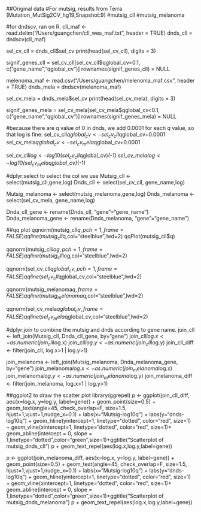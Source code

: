 ##Original data
#For mutsig, results from Terra (Mutation_MutSig2CV_hg19,Snapshot:9)
#mutsig_cll
#mutsig_melanoma

#for dndscv, ran on R.
cll_maf <- read.delim("/Users/guangchen/cll_wes_maf.txt", header = TRUE)
dnds_cll = dndscv(cll_maf)

sel_cv_cll = dnds_cll$sel_cv
print(head(sel_cv_cll), digits = 3)

signif_genes_cll = sel_cv_cll[sel_cv_cll$qglobal_cv<0.1, c("gene_name","qglobal_cv")]
rownames(signif_genes_cll) = NULL

melenoma_maf <- read.csv("/Users/guangchen/melenoma_maf.csv", header = TRUE)
dnds_mela = dndscv(melenoma_maf)

sel_cv_mela = dnds_mela$sel_cv
print(head(sel_cv_mela), digits = 3)

signif_genes_mela = sel_cv_mela[sel_cv_mela$qglobal_cv<0.1, c("gene_name","qglobal_cv")]
rownames(signif_genes_mela) = NULL


#because there are q value of 0 in dnds, we add 0.0001 for each q value, so that log is fine.
sel_cv_cll$qglobal_cv <- sel_cv_cll$qglobal_cv+0.0001
sel_cv_mela$qglobal_cv <- sel_cv_mela$qglobal_cv+0.0001

sel_cv_cll$log <- log10(sel_cv_cll$qglobal_cv)*(-1)
sel_cv_mela$log <- log10(sel_cv_mela$qglobal_cv)*(-1)

#dplyr:select to select the col we use
Mutsig_cll <- select(mutsig_cll,gene,log)
Dnds_cll <- select(sel_cv_cll, gene_name,log)

Mutsig_melanoma <- select(mutsig_melanoma,gene,log)
Dnds_melanoma <- select(sel_cv_mela, gene_name,log)

Dnda_cll_gene <- rename(Dnds_cll, "gene"="gene_name")
Dnda_melanoma_gene <- rename(Dnds_melanoma, "gene"="gene_name")

##qq plot
qqnorm(mutsig_cll$q,pch=1, frame=FALSE)
qqline(mutsig_cll$q,col="steelblue",lwd=2)
qqPlot(mutsig_cll$q)

qqnorm(mutsig_cll$log,pch=1, frame=FALSE)
qqline(mutsig_cll$log,col="steelblue",lwd=2)

qqnorm(sel_cv_cll$qglobal_cv,pch=1, frame=FALSE)
qqline(sel_cv_cll$qglobal_cv,col="steelblue",lwd=2)

qqnorm(mutsig_melanoma$q,frame=FALSE)
qqline(mutsig_melanoma$q,col="steelblue",lwd=2)

qqnorm(sel_cv_mela$qglobal_cv, frame=FALSE)
qqline(sel_cv_mela$qglobal_cv,col="steelblue",lwd=2)

#dplyr:join to combine the mutsig and dnds according to gene name.
join_cll <- left_join(Mutsig_cll, Dnda_cll_gene, by="gene")
join_cll$log.x <- as.numeric(join_cll$log.x)
join_cll$log.y <- as.numeric(join_cll$log.y)
join_cll_diff <- filter(join_cll, log.x>1 | log.y>1)

join_melanoma <- left_join(Mutsig_melanoma, Dnda_melanoma_gene, by="gene")
join_melanoma$log.x <- as.numeric(join_melanoma$log.x)
join_melanoma$log.y <- as.numeric(join_melanoma$log.y)
join_melanoma_diff <- filter(join_melanoma, log.x>1 | log.y>1)


##ggplot2 to draw the scatter plot
library(ggrepel)
p <- ggplot(join_cll_diff, aes(x=log.x, y=log.y, label=gene)) + geom_point(size=0.5) + geom_text(angle=45, check_overlap=F, size=1.5, hjust=1,vjust=1,nudge_x=0.1) + labs(x="Mutsig-log10q") + labs(y="dnds-log10q") + geom_hline(yintercept=1, linetype="dotted", color="red", size=1) + geom_vline(xintercept=1, linetype="dotted", color="red", size=1)+ geom_abline(intercept = 0, slope = 1,linetype="dotted",color="green",size=1)+ggtitle("Scatterplot of mutsig_dnds_cll")
p + geom_text_repel(aes(log.x,log.y,label=gene))


p <- ggplot(join_melanoma_diff, aes(x=log.x, y=log.y, label=gene)) + geom_point(size=0.5) + geom_text(angle=45, check_overlap=F, size=1.5, hjust=1,vjust=1,nudge_x=0.1) + labs(x="Mutsig-log10q") + labs(y="dnds-log10q") + geom_hline(yintercept=1, linetype="dotted", color="red", size=1) + geom_vline(xintercept=1, linetype="dotted", color="red", size=1)+ geom_abline(intercept = 0, slope = 1,linetype="dotted",color="green",size=1)+ggtitle("Scatterplot of mutsig_dnds_melanoma")
p + geom_text_repel(aes(log.x,log.y,label=gene))

